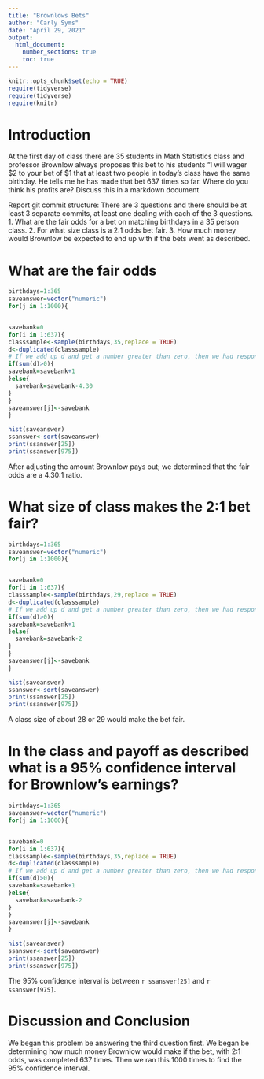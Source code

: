 ```yaml
---
title: "Brownlows Bets"
author: "Carly Syms"
date: "April 29, 2021"
output: 
  html_document:
    number_sections: true
    toc: true
---
```


```r
knitr::opts_chunk$set(echo = TRUE)
require(tidyverse)
require(tidyverse)
require(knitr)
```


<!-- We recommend you use git branches -- create a separate branch for each major section i.e. Introduction, Methods, Results, Inferential Results, and Discussion and Conclusions - leave the YAML block untouched until the final merge where you put in your own name !-->

# Introduction

<!--In this section you explain what you are trying to show.  Where did the data come from?  What is the research or other question you are trying to answer?!-->

 At the first day of class there are 35 students in Math Statistics class and professor Brownlow always proposes this bet to his students "I will wager $2 to your bet of $1 that at least two people in today's class have  the same birthday.  He tells me he has made that bet 637 times so far. Where do you think his profits are? Discuss this in a markdown document
 
Report git commit structure:
There are 3 questions and there should be at least 3 separate commits, at least one dealing with each of the 3 questions.
1. What are the fair odds for a bet on matching birthdays in a 35 person class.
2. For what size class is a 2:1 odds bet fair.
3. How much money would Brownlow be expected to end up with if the bets went as described.

# What are the fair odds  


<!--Decide on your methods:  In this section explain the approach you will take to attack the issue --- how will you decide on a likely estimate of professor Brownlow's earnings or losses after 637 bets. Also explain how you construct a 95% confidence interval about your estimate of his winnings !-->

```r
birthdays=1:365
saveanswer=vector("numeric")
for(j in 1:1000){


savebank=0
for(i in 1:637){
classsample<-sample(birthdays,35,replace = TRUE)
d<-duplicated(classsample)
# If we add up d and get a number greater than zero, then we had responses with the same birthday.
if(sum(d)>0){
savebank=savebank+1
}else{
  savebank=savebank-4.30
}
}
saveanswer[j]<-savebank
}
```
```r
hist(saveanswer)
ssanswer<-sort(saveanswer)
print(ssanswer[25])
print(ssanswer[975])
```

After adjusting the amount Brownlow pays out; we determined that the fair odds are a 4.30:1 ratio.

# What size of class makes the 2:1 bet fair?  
<!--Explain and display the results of your method of coming up with the estimate of professor Brownlows betting profits!-->

```r
birthdays=1:365
saveanswer=vector("numeric")
for(j in 1:1000){


savebank=0
for(i in 1:637){
classsample<-sample(birthdays,29,replace = TRUE)
d<-duplicated(classsample)
# If we add up d and get a number greater than zero, then we had responses with the same birthday.
if(sum(d)>0){
savebank=savebank+1
}else{
  savebank=savebank-2
}
}
saveanswer[j]<-savebank
}
```
```r
hist(saveanswer)
ssanswer<-sort(saveanswer)
print(ssanswer[25])
print(ssanswer[975])
```

A class size of about 28 or 29 would make the bet fair.

# In the class and payoff as described what is a 95% confidence interval for Brownlow's earnings?
  
<!--Explain and display your method of coming up with a 95% confidence interval of  professor Brownlows winnings (or losings)-->

```r
birthdays=1:365
saveanswer=vector("numeric")
for(j in 1:1000){


savebank=0
for(i in 1:637){
classsample<-sample(birthdays,35,replace = TRUE)
d<-duplicated(classsample)
# If we add up d and get a number greater than zero, then we had responses with the same birthday.
if(sum(d)>0){
savebank=savebank+1
}else{
  savebank=savebank-2
}
}
saveanswer[j]<-savebank
}
```
```r
hist(saveanswer)
ssanswer<-sort(saveanswer)
print(ssanswer[25])
print(ssanswer[975])
```

The 95% confidence interval is between `r ssanswer[25]` and `r ssanswer[975]`.


# Discussion and Conclusion

<!--Discussion and conclusion here.  If professor Brownlow is consistantly making or losing money how could he change his payout so that his profits center on zero?  Also discuss what size his class should be in order to have his current scheme balance at zero profit.!-->

We began this problem be answering the third question first. We began be determining how much money Brownlow would make if the bet, with 2:1 odds, was completed 637 times. Then we ran this 1000 times to find the 95% confidence interval.
